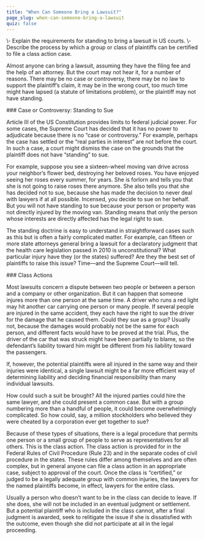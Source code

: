 ```yaml
---
title: "When Can Someone Bring a Lawsuit?"
page_slug: when-can-someone-bring-a-lawsuit
quiz: false
---
```

<div className="content-chunk" data-subsection-id = "learning-objectives-50pt">
<Info title="LEARNING OBJECTIVES">\- Explain the requirements for standing to bring a lawsuit in US courts.  
\- Describe the process by which a group or class of plaintiffs can be certified to file a class action case.</Info>

Almost anyone can bring a lawsuit, assuming they have the filing fee and the help of an attorney. But the court may not hear it, for a number of reasons. There may be no case or controversy, there may be no law to support the plaintiff’s claim, it may be in the wrong court, too much time might have lapsed (a statute of limitations problem), or the plaintiff may not have standing.
</div>
<div className="content-chunk" data-subsection-id = "Case-or-Controversy:-Standing-to-Sue-346t">
### Case or Controversy: Standing to Sue

  
Article III of the US Constitution provides limits to federal judicial power. For some cases, the Supreme Court has decided that it has no power to adjudicate because there is no “case or controversy.” For example, perhaps the case has settled or the “real parties in interest” are not before the court. In such a case, a court might dismiss the case on the grounds that the plaintiff does not have “standing” to sue.

For example, suppose you see a sixteen-wheel moving van drive across your neighbor’s flower bed, destroying her beloved roses. You have enjoyed seeing her roses every summer, for years. She is forlorn and tells you that she is not going to raise roses there anymore. She also tells you that she has decided not to sue, because she has made the decision to never deal with lawyers if at all possible. Incensed, you decide to sue on her behalf. But you will not have standing to sue because your person or property was not directly injured by the moving van. Standing means that only the person whose interests are directly affected has the legal right to sue.

The standing doctrine is easy to understand in straightforward cases such as this but is often a fairly complicated matter. For example, can fifteen or more state attorneys general bring a lawsuit for a declaratory judgment that the health care legislation passed in 2010 is unconstitutional? What particular injury have they (or the states) suffered? Are they the best set of plaintiffs to raise this issue? Time—and the Supreme Court—will tell.
</div>
<div className="content-chunk" data-subsection-id = "Class-Actions-347t">
### Class Actions

  
Most lawsuits concern a dispute between two people or between a person and a company or other organization. But it can happen that someone injures more than one person at the same time. A driver who runs a red light may hit another car carrying one person or many people. If several people are injured in the same accident, they each have the right to sue the driver for the damage that he caused them. Could they sue as a group? Usually not, because the damages would probably not be the same for each person, and different facts would have to be proved at the trial. Plus, the driver of the car that was struck might have been partially to blame, so the defendant’s liability toward him might be different from his liability toward the passengers.

If, however, the potential plaintiffs were all injured in the same way and their injuries were identical, a single lawsuit might be a far more efficient way of determining liability and deciding financial responsibility than many individual lawsuits.

How could such a suit be brought? All the injured parties could hire the same lawyer, and she could present a common case. But with a group numbering more than a handful of people, it could become overwhelmingly complicated. So how could, say, a million stockholders who believed they were cheated by a corporation ever get together to sue?

Because of these types of situations, there is a legal procedure that permits one person or a small group of people to serve as representatives for all others. This is the class action. The class action is provided for in the Federal Rules of Civil Procedure (Rule 23) and in the separate codes of civil procedure in the states. These rules differ among themselves and are often complex, but in general anyone can file a class action in an appropriate case, subject to approval of the court. Once the class is “certified,” or judged to be a legally adequate group with common injuries, the lawyers for the named plaintiffs become, in effect, lawyers for the entire class.

Usually a person who doesn’t want to be in the class can decide to leave. If she does, she will not be included in an eventual judgment or settlement. But a potential plaintiff who is included in the class cannot, after a final judgment is awarded, seek to relitigate the issue if she is dissatisfied with the outcome, even though she did not participate at all in the legal proceeding.
</div>
